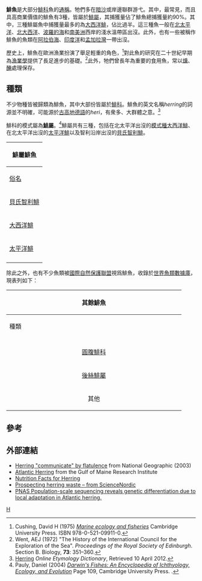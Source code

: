 {{multiple image
 | align = right
 | direction = vertical
 | width     = 300
 | header            = 鯡魚 (Herring)
 | header_align      = <!-- left/right/center -->
 | header_background = 
 | footer            = 
 | footer_align      = <!-- left/right/center -->
 | footer_background = 
 | background color  = 
 | image1    = Clupea harengus Gervais.flipped.jpg
 | alt1      = 
 | caption1  = <center>[[大西洋鯡|大西洋鯡]], ''Clupea harengus''</center>
<!--  | image1    = Heringsfass.JPG
 | alt1      = 
 | caption1  = <center>Herrings in a herring barrel</center> -->
 | image2    = Global capture of all herring 1950–2010.png
 | alt2      = 
 | caption2  = <center>1950年–2010年全球鯡魚總捕獲量<br />單位為百萬噸<ref name=FAOdata>Based on data sourced from the relevant [http://www.fao.org/fishery/species/search/en FAO Species Fact Sheets] {{Wayback|url=http://www.fao.org/fishery/species/search/en |date=20090508190513 }}</ref></center>
}}

'''鯡魚'''是大部分[[鯡科|鯡科]]魚的[[俗名|通稱]]。牠們多在[[暗沙|暗沙]]或岸邊聯群游弋。其中，最常見，而且具高商業價值的鯡魚有3種，皆屬於[[鯡屬|鯡屬]]，其捕獲量佔了鯡魚總捕獲量約90%。其中，三種鯡屬魚中捕獲量最多的為[[大西洋鯡|大西洋鯡]]，佔比過半。這三種魚一般在[[北太平洋|北太平洋]]、[[北大西洋|北大西洋]]、[[波羅的海|波羅的海]]和[[南美洲|南美洲]]西岸的淺水溫帶區出沒。此外，也有一些被稱作鯡魚的魚類在[[阿拉伯海|阿拉伯海]]、[[印度洋|印度洋]]和[[孟加拉灣|孟加拉灣]]一帶出沒。

歷史上，鯡魚在歐洲漁業扮演了舉足輕重的角色，<ref>Cushing, David H (1975) [https://books.google.com/books?id=TgU4AAAAIAAJ&printsec=frontcover&dq=%22Marine+ecology+and+fisheries%22&hl=en&sa=X&ei=BLeTT77ULOTSmAWBtoj0AQ&ved=0CDgQ6AEwAA#v=onepage&q=%22Marine%20ecology%20and%20fisheries%22&f=false ''Marine ecology and fisheries''] {{Wayback|url=https://books.google.com/books?id=TgU4AAAAIAAJ&printsec=frontcover&dq=%22Marine+ecology+and+fisheries%22&hl=en&sa=X&ei=BLeTT77ULOTSmAWBtoj0AQ&ved=0CDgQ6AEwAA#v=onepage&q=%22Marine%20ecology%20and%20fisheries%22&f=false |date=20201207101104 }} Cambridge University Press. ISBN 978-0-521-09911-0.</ref>對此魚的研究在二十世紀早期為[[漁業學|漁業學]]提供了長足進步的基礎。<ref>Went, AEJ (1972) "The History of the International Council for the Exploration of the Sea". ''Proceedings of the Royal Society of Edinburgh''. Section B. Biology, '''73''': 351–360.{{doi|10.1017/S0080455X0000240X}}</ref>此外，牠們曾長年為重要的食用魚，常以[[燻|燻]]、[[醃|醃]]處理保存。

==種類==
{{常见鱼}}
不少物種皆被歸類為鯡魚，其中大部份皆屬於[[鯡科|鯡科]]。鯡魚的英文名稱''herring''的詞源並不明確，可能源於[[古高地德語|古高地德語]]的''heri''，有衆多、大群體之意。<ref>[http://www.etymonline.com/index.php?search=herring Herring] {{Wayback|url=http://www.etymonline.com/index.php?search=herring |date=20150512061237 }} ''Online Etymology Dictionary'', Retrieved 10 April 2012.</ref>

鯡科的模式屬為'''[[鯡屬|鯡屬]]'''。<ref name=PaulyDarwin>Pauly, Daniel (2004) [https://books.google.com/books?id=lTDa0fM4vQIC&pg=PA109&dq=pauly+%22darwin%27s+fishes%22+herring&hl=en&sa=X&ei=RbOTT_2jF8TxmAXj5tDSAQ&ved=0CDUQ6AEwAA#v=onepage&q=pauly%20%22darwin%27s%20fishes%22%20herring&f=false ''Darwin's Fishes: An Encyclopedia of Ichthyology, Ecology, and Evolution''] {{Wayback|url=https://books.google.com/books?id=lTDa0fM4vQIC&pg=PA109&dq=pauly+%22darwin%27s+fishes%22+herring&hl=en&sa=X&ei=RbOTT_2jF8TxmAXj5tDSAQ&ved=0CDUQ6AEwAA#v=onepage&q=pauly%20%22darwin%27s%20fishes%22%20herring&f=false |date=20201207101133 }} Page 109, Cambridge University Press. {{ISBN|978-0-521-82777-5}}.</ref>鯡屬共有三種，包括在北太平洋出沒的[[模式種|模式種]][[大西洋鯡|大西洋鯡]]、在北太平洋出沒的[[太平洋鯡|太平洋鯡]]以及智利沿岸出沒的[[貝氏智利鯡|貝氏智利鯡]]。

{| class="wikitable collapsible"
|-
! colspan="11"| 鯡屬鯡魚
|-
! [[俗名|俗名]]	
! [[學名|學名]]
! 最長記錄
! 一般長度
! 最重可達
! 最高壽命
! [[營養級|營養級]]
! [[世界魚類數據庫|世界魚類數據庫]]
! [[聯合國糧食及農業組織|聯合國糧食及農業組織]]
! [[整合分類學資訊系統|整合分類學資訊系統]]
! [[國際自然保護聯盟瀕危物種紅色名錄|保護級別]]
|-
| [[貝氏智利鯡|貝氏智利鯡]]
| ''Clupea bentincki'' <small>Norman, 1936</small>
| align="right" | 28.4 cm
| align="right" |  cm
| align="right" |  kg
| align="right" |  years
| align="center" | 2.69
| align="center" | <ref>{{FishBase species | genus = Clupea | species = bentincki | month = April | year = 2012}}</ref>
| align="center" | <ref>[http://www.fao.org/fishery/species/2913/en ''Clupea bentincki'' (Norman, 1936) ] {{Wayback|url=http://www.fao.org/fishery/species/2913/en |date=20120729052304 }} FAO, Species Fact Sheet. Retrieved April 2012.</ref>
| align="center" | <ref>{{ITIS |id=615818 |taxon=Clupea bentincki |accessdate=April 2012}}</ref>
| align="center" | <small>[[未予評估|未予評估]]</small>
|-
| [[大西洋鯡|大西洋鯡]]
| ''Clupea harengus'' <small>Linnaeus, 1758</small>
| align="right" | 45.0 cm
| align="right" | 30.0 cm
| align="right" | 1.05 kg
| align="right" | 22 years
| align="center" | 3.23
| align="center" | <ref name="ReferenceA">{{FishBase species | genus = Clupea | species = harengus | month = April | year = 2012}}</ref>
| align="center" | <ref>[http://www.fao.org/fishery/species/2886/en ''Clupea harengus'' (Linnaeus, 1758) ] {{Wayback|url=http://www.fao.org/fishery/species/2886/en |date=20120104231714 }} FAO, Species Fact Sheet. Retrieved April 2012.</ref>
| align="center" | <ref>{{ITIS |id=161722 |taxon=Clupea harengus |accessdate=April 2012}}</ref>
| [[File:LC_IUCN_3_1.svg|LC IUCN 3 1.svg]] <small>[[無危物種|無危]]</small><ref name=IUCNgladius>{{IUCN2011.2 |vassessors=Herdson D, Priede I |last-assessor-amp=yes |year=2011 |id=155123 |title=Clupea harengus |downloaded=6 April 2012}}</ref>
|-
| [[太平洋鯡|太平洋鯡]]
| ''Clupea pallasii'' <small>Valenciennes, 1847</small>
| align="right" | 46.0 cm
| align="right" | 25.0 cm
| align="right" |   
| align="right" | 19 years
| align="center" | 3.15
| align="center" | <ref name="ReferenceA"/>
| align="center" | <ref>[http://www.fao.org/fishery/species/2078/en ''Clupea pallasii'' (Valenciennes, 1847) ] {{Wayback|url=http://www.fao.org/fishery/species/2078/en |date=20111206063253 }} FAO, Species Fact Sheet. Retrieved April 2012.</ref>
| align="center" | <ref>{{ITIS |id=551209 |taxon=Clupea pallasii |accessdate=April 2012}}</ref>
| align="center" | <small>[[未予評估|未予評估]]</small>
|-
|}

除此之外，也有不少魚類被[[國際自然保護聯盟|國際自然保護聯盟]]視爲鯡魚，收錄於[[世界魚類數據庫|世界魚類數據庫]]，現表列如下：

{| class="wikitable collapsible"
! colspan=12 width=450px | 其餘鯡魚
|-
! 種類
! [[俗名|俗名]]	
! [[學名|學名]]
! 最長記錄
! 一般長度
! 最重可達
! 最高壽命
! [[營養級|營養級]]
! [[世界魚類數據庫|世界魚類數據庫]]
! [[聯合國糧食及農業組織|聯合國糧食及農業組織]]
! [[整合分類學資訊系統|整合分類學資訊系統]]
! [[國際自然保護聯盟瀕危物種紅色名錄|保護級別]]
|-
| align="center" rowspan=1 |{{Link-en|淡水鯡|Pellonulinae}}
| [[窄體似鯡|窄體似鯡]]
| ''Clupeoides papuensis'' <small>(Ramsay & Ogilby, 1886)</small>
| align="right" |  cm
| align="right" |  cm
| align="right" |  kg
| align="right" |  years
| align="center" | 
| align="center" |<ref>{{FishBase species | genus = Clupeoides | species = papuensis | month = April | year = 2012}}</ref>
| align="center" | 
| align="center" | <ref>{{ITIS |id=161750 |taxon=Clupeoides papuensis |accessdate=April 2012}}</ref>
| [[File:DD_IUCN_3_1.svg|DD IUCN 3 1.svg]] <small>[[數據缺乏|數據缺乏]]</small><ref>{{IUCN2011.2 |assessor=Allen G |year=2010 |id=4984 |title=Clupeoides papuensis |downloaded=April 2012}}</ref>
|-
| rowspan=8 align="center" | [[圓腹鯡科|圓腹鯡科]]
| [[印尼少棱圓鯡|印尼少棱圓鯡]]
| ''Dayella malabarica'' <small>(Day, 1873)</small>
| align="right" |  cm
| align="right" |  cm
| align="right" |  kg
| align="right" |  years
| align="center" | 
| align="center" |<ref>{{FishBase species | genus = Dayella | species = malabarica | month = April | year = 2012}}</ref>
| align="center" | 
| align="center" | <ref>{{ITIS |id=161750 |taxon=Dayella malabarica |accessdate=April 2012}}</ref>
| [[File:LC_IUCN_3_1.svg|LC IUCN 3 1.svg]] <small>Least concern</small><ref>{{IUCN2011.2 |vassessors=Ali A, Raghavan R |last-assessor-amp=yes |year=2011 |id=172314 |title=Dayella malabarica |downloaded=April 2012}}</ref>
|-
| [[寬帶任氏鯡|寬帶任氏鯡]]
| ''Jenkinsia lamprotaenia'' <small>(Gosse, 1851)</small>
| align="right" |  cm
| align="right" |  cm
| align="right" |   kg
| align="right" |  years
| align="center" | 
| align="center" |<ref>{{FishBase species | genus = Jenkinsia | species = lamprotaenia | month = April | year = 2012}}</ref>
| align="center" | 
| align="center" | <ref>{{ITIS |id=161750 |taxon=Jenkinsia lamprotaenia |accessdate=April 2012}}</ref>
| [[File:LC_IUCN_3_1.svg|LC IUCN 3 1.svg]] <small>Least concern</small><ref>{{IUCN2011.2 |vassessors=Cotto A, Medina E, Bernal O |last-assessor-amp=yes |year=2010 |id=154793 |title=Jenkinsia lamprotaenia |downloaded=April 2012}}</ref>
|-
| [[南非吉氏鯡|南非吉氏鯡]]
| ''Gilchristella aestuaria'' <small>(Gilchrist, 1913</small>
| align="right" |  cm
| align="right" |  cm
| align="right" |   kg
| align="right" |  years
| align="center" | 
| align="center" |<ref>{{FishBase species | genus = Gilchristella | species = aestuaria | month = April | year = 2012}}</ref>
| align="center" | 
| align="center" | <ref>{{ITIS |id=161750 |taxon=Gilchristella aestuaria |accessdate=April 2012}}</ref>
| [[File:LC_IUCN_3_1.svg|LC IUCN 3 1.svg]] <small>Least concern</small><ref>{{IUCN2011.2 |assessor= Bills R |year=2007 |id=63245 |title=Gilchristella aestuaria |downloaded=April 2012}}</ref>
|-
| [[小眼任氏鯡|小眼任氏鯡]]
| ''Jenkinsia majua'' <small>Whitehead, 1963</small>
| align="right" |  cm
| align="right" |  cm
| align="right" |   kg
| align="right" |  years
| align="center" | 
| align="center" |<ref>{{FishBase species | genus = Jenkinsia | species = majua | month = April | year = 2012}}</ref>
| align="center" | 
| align="center" | <ref>{{ITIS |id=161750 |taxon=Jenkinsia majua |accessdate=April 2012}}</ref>
| [[File:LC_IUCN_3_1.svg|LC IUCN 3 1.svg]] <small>Least concern</small><ref>{{IUCN2011.2 |vassessors=Munroe TA, Priede IG |last-assessor-amp=yes |year=2010 |id=155253 |title=Jenkinsia majua |downloaded=April 2012}}</ref>
|-
| [[沙丁脂眼鯡|沙丁脂眼鯡]]
| ''Etrumeus teres'' <small>(De Kay, 1842)</small>
| align="right" | 33 cm
| align="right" | 25 cm
| align="right" |   kg
| align="right" |  years
| align="center" | 
| align="center" |<ref>{{FishBase species | genus = Etrumeus | species = teres | month = April | year = 2012}}</ref>
| align="center" | <ref>[http://www.fao.org/fishery/species/2902/en ''Etrumeus teres'' (Norman, 1936) ] {{Wayback|url=http://www.fao.org/fishery/species/2902/en |date=20121109120128 }} FAO, Species Fact Sheet. Retrieved April 2012.</ref>
| align="center" | <ref>{{ITIS |id=161743 |taxon=Etrumeus teres |accessdate=April 2012}}</ref>
| align="center" | <small>未予評估</small>
|-
| [[雙鰭似黍鯡|雙鰭似黍鯡]]
| ''Spratellomorpha bianalis'' <small>(Bertin, 1940)</small>
| align="right" | 4.5 cm
| align="right" |   cm
| align="right" |   kg
| align="right" |  years
| align="center" | 3.11
| align="center" |<ref>{{FishBase species | genus = Spratellomorpha | species = bianalis | month = April | year = 2012}}</ref>
| align="center" | 
| align="center" | <ref>{{ITIS |id=551273 |taxon=Spratellomorpha bianalis |accessdate=April 2012}}</ref>
| [[File:DD_IUCN_3_1.svg|DD IUCN 3 1.svg]] <small>Data deficient</small><ref>{{IUCN2011.2 |assessor=Loiselle, P |display-assessors=etal |year=2011 |id=44664 |title=Spratellomorpha bianalis |downloaded=April 2012}}</ref>
|-
| [[懷氏脂眼鯡|懷氏脂眼鯡]]
| ''Etrumeus whiteheadi'' <small>(Wongratana, 1983)</small>
| align="right" | 20 cm
| align="right" |   cm
| align="right" |   kg
| align="right" |  years
| align="center" | 3.4
| align="center" |<ref>{{FishBase species | genus = Etrumeus | species = whiteheadi | month = April | year = 2012}}</ref>
| align="center" | <ref>[http://www.fao.org/fishery/species/2096/en ''Etrumeus whiteheadi'' (Wongratana, 1983) ] {{Wayback|url=http://www.fao.org/fishery/species/2096/en |date=20140813202434 }} FAO, Species Fact Sheet. Retrieved April 2012.</ref>
| align="center" | <ref>{{ITIS |id=551211 |taxon=Etrumeus whiteheadi |accessdate=April 2012}}</ref>
| [[File:LC_IUCN_3_1.svg|LC IUCN 3 1.svg]] <small>Least concern</small><ref>{{IUCN2011.2 |vassessors=Heemstra PC, Munroe TA, Priede IG |last-assessor-amp=yes |year=2011 |id=154968 |title=Etrumeus whiteheadi |downloaded=April 2012}}</ref>
|-
| [[短帶任氏鯡|短帶任氏鯡]]
| ''Jenkinsia parvula'' <small>Cervigón and Velasquez, 1978
</small>
| align="right" |  cm
| align="right" |  cm
| align="right" |   kg
| align="right" |  years
| align="center" | 
| align="center" |<ref>{{FishBase species | genus = Jenkinsia | species = parvula | month = April | year = 2012}}</ref>
| align="center" | 
| align="center" | <ref>{{ITIS |id=161750 |taxon=Jenkinsia parvula |accessdate=April 2012}}</ref>
| [[File:VU_IUCN_3_1.svg|VU IUCN 3 1.svg]] <small>Vulnerable</small><ref>{{IUCN2011.2 |vassessors=Cotto A, Medina E, Bernal O |last-assessor-amp=yes |year=2010 |id=10939 |title=Jenkinsia parvula |downloaded=April 2012}}</ref>
|-
| align="center" rowspan=4 |[[後絲鯡屬|後絲鯡屬]]
| [[加拉帕戈斯後絲鯡|加拉帕戈斯後絲鯡]]
| ''Opisthonema berlangai'' <small>(Günther, 1867)</small>
| align="right" | 26 cm
| align="right" | 18 cm
| align="right" |   kg
| align="right" |  years
| align="center" | 3.27
| align="center" |<ref>{{FishBase species | genus = Opisthonema | species = berlangai | month = April | year = 2012}}</ref>
| align="center" | 
| align="center" | <ref name="ReferenceB">{{ITIS |id=161750 |taxon=Opisthonema libertate |accessdate=April 2012}}</ref>
| [[File:VU_IUCN_3_1.svg|VU IUCN 3 1.svg]] <small>[[易危物種|易危]]</small><ref>{{IUCN2011.2 |vassessors=Iwamoto T, Eschmeyer W |last-assessor-amp=yes |year=2010 |id=183720 |title=Opisthonema berlangai |downloaded=April 2012}}</ref>
|-
| [[少耙後絲鯡|少耙後絲鯡]]
| ''Opisthonema medirastre'' <small>Berry & Barrett, 1963</small>
| align="right" |  cm
| align="right" |  cm
| align="right" |  kg
| align="right" |  years
| align="center" | 
| align="center" |<ref>{{FishBase species | genus = Opisthonema | species = medirastre | month = April | year = 2012}}</ref>
| align="center" | 
| align="center" | <ref>{{ITIS |id=161750 |taxon=Opisthonema medirastre |accessdate=April 2012}}</ref>
| [[File:LC_IUCN_3_1.svg|LC IUCN 3 1.svg]] <small>無危</small><ref>{{IUCN2011.2 |vassessors=Cotto A, Medina E, Bernal O |last-assessor-amp=yes |year=2010 |id=183235 |title=Opisthonema medirastre |downloaded=April 2012}}</ref>
|-
| [[太平洋後絲鯡|太平洋後絲鯡]]
| ''Opisthonema libertate'' <small>(Günther, 1867)</small>
| align="right" | 30 cm
| align="right" | 22 cm
| align="right" |   kg
| align="right" |  years
| align="center" | 
| align="center" |<ref>{{FishBase species | genus = Opisthonema | species = libertate | month = April | year = 2012}}</ref>
| align="center" | <ref>[http://www.fao.org/fishery/species/2906/en ''Opisthonema libertate'' (Günther, 1867) ] {{Wayback|url=http://www.fao.org/fishery/species/2906/en |date=20130414061709 }} FAO, Species Fact Sheet. Retrieved April 2012.</ref>
| align="center" | <ref name="ReferenceB"/>
| [[File:LC_IUCN_3_1.svg|LC IUCN 3 1.svg]] <small>無危</small><ref>{{IUCN2011.2 |vassessors=Cotto A, Medina E, Bernal O |last-assessor-amp=yes |year=2010 |id=154968 |title=Opisthonema libertate |downloaded=April 2012}}</ref>
|-
| [[蒲氏後絲鯡|蒲氏後絲鯡]]
| ''Opisthonema bulleri'' <small>(Regan, 1904)</small>
| align="right" |  cm
| align="right" |  cm
| align="right" |   kg
| align="right" |  years
| align="center" | 
| align="center" |<ref>{{FishBase species | genus = Opisthonema | species = bulleri | month = April | year = 2012}}</ref>
| align="center" | 
| align="center" | <ref>{{ITIS |id=161750 |taxon=Opisthonema bulleri |accessdate=April 2012}}</ref>
| [[File:LC_IUCN_3_1.svg|LC IUCN 3 1.svg]] <small>無危</small><ref>{{IUCN2011.2 |vassessors=Cotto A, Medina E, Bernal O |last-assessor-amp=yes |year=2010 |id=183910 |title=Opisthonema bulleri |downloaded=April 2012}}</ref>
|-
| align="center" rowspan=15 |其他
| [[黑帶側帶鯡|黑帶側帶鯡]]
| ''Lile nigrofasciata'' <small>Castro-Aguirre Ruiz-Campos and Balart, 2002</small>
| align="right" |  cm
| align="right" |  cm
| align="right" |   kg
| align="right" |  years
| align="center" | 
| align="center" |<ref>{{FishBase species | genus = Lile | species = nigrofasciata | month = April | year = 2012}}</ref>
| align="center" | 
| align="center" | <ref>{{ITIS |id=161750 |taxon=Lile nigrofasciata |accessdate=April 2012}}</ref>
| [[File:LC_IUCN_3_1.svg|LC IUCN 3 1.svg]] <small>無危</small><ref>{{IUCN2011.2 |vassessors= Iwamoto T, Eschmeyer W |last-assessor-amp= yes |year=2010 |id=183437 |title=Lile nigrofasciata |downloaded=April 2012}}</ref>
|-
| [[齒頭鯡|齒頭鯡]]
| ''Denticeps clupeoides'' <small>Clausen, 1959</small>
| align="right" |  cm
| align="right" |  cm
| align="right" |  kg
| align="right" |  years
| align="center" | 
| align="center" |<ref>{{FishBase species | genus = Denticeps | species = clupeoides | month = April | year = 2012}}</ref>
| align="center" | 
| align="center" | <ref>{{ITIS |id=161750 |taxon=Denticeps clupeoides |accessdate=April 2012}}</ref>
| [[File:VU_IUCN_3_1.svg|VU IUCN 3 1.svg]] <small>Vulnerable</small><ref>{{IUCN2011.2 |vassessors= Lalèyè P, Moelants T, Olaosebikan BD |last-assessor-amp= yes |year=2010 |id=182459 |title=Denticeps clupeoides |downloaded=April 2012}}</ref>
|-
| [[勃氏犬齒鰳|勃氏犬齒鰳]]
| ''Chirocentrodon bleekerianus'' <small>(Poey, 1867)</small>
| align="right" |  cm
| align="right" |  cm
| align="right" |  kg
| align="right" |  years
| align="center" | 
| align="center" |<ref>{{FishBase species | genus = Chirocentrodon | species = bleekerianus | month = April | year = 2012}}</ref>
| align="center" | 
| align="center" | <ref>{{ITIS |id=161750 |taxon=Chirocentrodon bleekerianus |accessdate=April 2012}}</ref>
| [[File:LC_IUCN_3_1.svg|LC IUCN 3 1.svg]] <small>Least concern</small><ref>{{IUCN2011.2 |assessor= Priede IG |year=2010 |id=155181 |title=Chirocentrodon bleekerianus |downloaded=April 2012}}</ref>
|-
| [[細側帶鯡|細側帶鯡]]
| ''Lile gracilis'' <small>Castro-Aguirre and Vivero, 1990</small>
| align="right" |  cm
| align="right" |  cm
| align="right" |   kg
| align="right" |  years
| align="center" | 
| align="center" |<ref>{{FishBase species | genus = Lile | species = gracilis | month = April | year = 2012}}</ref>
| align="center" | 
| align="center" | <ref>{{ITIS |id=161750 |taxon=Lile gracilis |accessdate=April 2012}}</ref>
| [[File:LC_IUCN_3_1.svg|LC IUCN 3 1.svg]] <small>Least concern</small><ref>{{IUCN2011.2 |vassessors=Iwamoto T, Eschmeyer W, Smith-Vaniz B |last-assessor-amp=yes |year=2010 |id=183277 |title=Lile gracilis |downloaded=April 2012}}</ref>
|-
| [[太平洋青鱗魚|太平洋青鱗魚]]
| ''Harengula thrissina'' <small>(Jordan and Gilbert, 1882)</small>
| align="right" |  cm
| align="right" |  cm
| align="right" |   kg
| align="right" |  years
| align="center" | 
| align="center" |<ref>{{FishBase species | genus = Harengula | species = thrissina | month = April | year = 2012}}</ref>
| align="center" | 
| align="center" | <ref>{{ITIS |id=161750 |taxon=Harengula thrissina |accessdate=April 2012}}</ref>
| [[File:LC_IUCN_3_1.svg|LC IUCN 3 1.svg]] <small>Least concern</small><ref>{{IUCN2011.2 |vassessors= Iwamoto T, Eschmeyer W, Smith-Vaniz B |last-assessor-amp= yes |year=2010 |id=183931 |title=Harengula thrissina |downloaded=April 2012}}</ref>
|-
| [[小細鯡|小細鯡]]
| ''Thrattidion noctivagus'' <small>Roberts, 1972</small>
| align="right" |  cm
| align="right" |  cm
| align="right" |  kg
| align="right" |  years
| align="center" | 
| align="center" |<ref>{{FishBase species | genus = Thrattidion | species = noctivagus | month = April | year = 2012}}</ref>
| align="center" | 
| align="center" | <ref>{{ITIS |id=161750 |taxon=Thrattidion noctivagus |accessdate=April 2012}}</ref>
| [[File:LC_IUCN_3_1.svg|LC IUCN 3 1.svg]] <small>Least concern</small><ref>{{IUCN2011.2 |assessor=Moelants T |year=2010 |id=182664 |title=Thrattidion noctivagus |downloaded=April 2012}}</ref>
|-
| [[日本銀帶鯡|日本銀帶鯡]]
| ''Spratelloides gracilis'' <small>(Temminck & Schlegel, 1846)</small>
| align="right" | 10.5 cm
| align="right" |  cm
| align="right" |  kg
| align="right" |  years
| align="center" | 3.0
| align="center" | <ref>{{FishBase species | genus = Spratelloides | species = gracilis | month = April | year = 2012}}</ref>
| align="center" | 
| align="center" | <ref>{{ITIS |id=551212 |taxon=Spratelloides gracilis|accessdate=April 2012}}</ref>
| align="center" | <small>Not assessed</small>
|-
| [[太平洋側帶鯡|太平洋側帶鯡]]
| ''Lile stolifera'' <small>(Jordan & Gilbert, 1882)</small>
| align="right" |  cm
| align="right" |  cm
| align="right" |   kg
| align="right" |  years
| align="center" | 
| align="center" |<ref>{{FishBase species | genus = Lile | species = stolifera | month = April | year = 2012}}</ref>
| align="center" | 
| align="center" | <ref>{{ITIS |id=161750 |taxon=Lile stolifera |accessdate=April 2012}}</ref>
| [[File:LC_IUCN_3_1.svg|LC IUCN 3 1.svg]] <small>Least concern</small><ref>{{IUCN2011.2 |vassessors= Iwamoto T, Eschmeyer W |last-assessor-amp= yes |year=2010 |id=183336 |title=Lile stolifera |downloaded=April 2012}}</ref>
|-
| [[西拉棱鯡|西拉棱鯡]]
| ''Sierrathrissa leonensis'' <small>Thys van den Audenaerde, 1969</small>
| align="right" |  cm
| align="right" |  cm
| align="right" |  kg
| align="right" |  years
| align="center" | 
| align="center" |<ref>{{FishBase species | genus = Sierrathrissa | species = leonensis | month = April | year = 2012}}</ref>
| align="center" | 
| align="center" | <ref>{{ITIS |id=161750 |taxon=Sierrathrissa leonensis |accessdate=April 2012}}</ref>
| [[File:LC_IUCN_3_1.svg|LC IUCN 3 1.svg]] <small>Least concern</small><ref>{{IUCN2011.2 |vassessors=Moelants T, Olaosebikan BD |last-assessor-amp=yes |year=2010 |id=181746 |title=Sierrathrissa leonensis |downloaded=April 2012}}</ref>
|}

== 參考==
{{reflist|2}}

==外部連結==
{{cookbook}}
{{commons category|Clupea harengus}}
* [http://news.nationalgeographic.com/news/2003/11/1110_031110_herringfarts.html Herring "communicate" by flatulence] {{Wayback|url=http://news.nationalgeographic.com/news/2003/11/1110_031110_herringfarts.html |date=20180408211613 }} from National Geographic (2003)
* [http://www.gma.org/herring/default.asp Atlantic Herring] {{Wayback|url=http://www.gma.org/herring/default.asp |date=20200131131421 }} from the Gulf of Maine Research Institute
* [http://www.healthaliciousness.com/nutritionfacts/nutrition-comparison.php?o=15042&t=15041&h=15040&s=100&e=100&r=100 Nutrition Facts for Herring] {{Wayback|url=http://www.healthaliciousness.com/nutritionfacts/nutrition-comparison.php?o=15042&t=15041&h=15040&s=100&e=100&r=100 |date=20090122111633 }}
* [http://sciencenordic.com/prospecting-herring-waste Prospecting herring waste – from ScienceNordic] {{Wayback|url=http://sciencenordic.com/prospecting-herring-waste |date=20120905074818 }}
* [http://www.pnas.org/content/109/47/19345.full?sid=2007e889-3e3f-4b13-b4ea-01e94b41d857 PNAS Population-scale sequencing reveals genetic differentiation due to local adaptation in Atlantic herring.] {{Wayback|url=http://www.pnas.org/content/109/47/19345.full?sid=2007e889-3e3f-4b13-b4ea-01e94b41d857 |date=20210424090908 }}

{{tsl|en|Template:herrings|state=expanded}}
{{捕撈漁業及水產養殖}}
{{餌料魚}}

[[Category:食用鱼|H]]